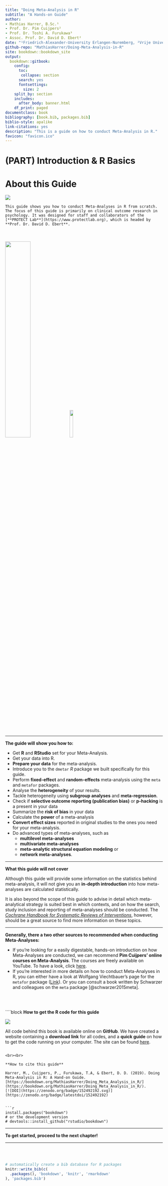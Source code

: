 ```yaml
--- 
title: "Doing Meta-Analysis in R"
subtitle: "A Hands-on Guide"
author: 
- Mathias Harrer, B.Sc.¹ 
- Prof. Dr. Pim Cuijpers²
- Prof. Dr. Toshi A. Furukawa³
- Assoc. Prof. Dr. David D. Ebert²
date: "¹Friedrich-Alexander-University Erlangen-Nuremberg, ²Vrije Universiteit Amsterdam, ³Kyoto University"
github-repo: "MathiasHarrer/Doing-Meta-Analysis-in-R"
site: bookdown::bookdown_site
output: 
  bookdown::gitbook:
    config: 
      toc:
       collapse: section
      search: yes
      fontsettings:
        size: 2
    split_by: section
    includes:
      after_body: banner.html
    df_print: paged
documentclass: book
bibliography: [book.bib, packages.bib]
biblio-style: apalike
link-citations: yes
description: "This is a guide on how to conduct Meta-Analysis in R."
favicon: "favicon.ico"
---
```


# (PART) Introduction & R Basics {-}

# About this Guide

![](_figs/coverbild.jpg)

```block
This guide shows you how to conduct Meta-Analyses in R from scratch. The focus of this guide is primarily on clinical outcome research in psychology. It was designed for staff and collaborators of the [**PROTECT Lab**](https://www.protectlab.org), which is headed by **Prof. Dr. David D. Ebert**.
```

<br></br>
<img width="40%" src="_figs/protectlogo.PNG"/>
<img width="15%" src="_figs/hexagon.png"/>


---

**The guide will show you how to:**
 
* Get **R** and **RStudio** set for your Meta-Analysis.
* Get your data into R.
* **Prepare your data** for the meta-analysis.
* Introduce you to the `dmetar` *R* package we built specifically for this guide.
* Perform **fixed-effect** and **random-effects** meta-analysis using the `meta` and `metafor` packages.
* Analyse the **heterogeneity** of your results.
* Tackle heterogeneity using **subgroup analyses** and **meta-regression**.
* Check if **selective outcome reporting (publication bias)**  or **p-hacking** is a present in your data
* Summarize the **risk of bias** in your data
* Calculate the **power** of a meta-analysis
* **Convert effect sizes** reported in original studies to the ones you need for your meta-analysis.
* Do advanced types of meta-analyses, such as 
    + **multilevel meta-analyses**
    + **multivariate meta-analyses**
    + **meta-analytic structural equation modeling** or
    + **network meta-analyses**.
  

---

**What this guide will not cover**

Although this guide will provide some information on the statistics behind meta-analysis, it will not give you an **in-depth introduction** into how meta-analyses are calculated statistically.
  
It is also beyond the scope of this guide to advise in detail which meta-analytical strategy is suited best in which contexts, and on how the search, study inclusion and reporting of meta-analyses should be conducted. The [*Cochrane Handbook for Systematic Reviews of Interventions*](http://handbook-5-1.cochrane.org/), however, should be a great source to find more information on these topics.

---
  
**Generally, there a two other sources to recommended when conducting Meta-Analyses:**
  
* If you're looking for a easily digestable, hands-on introduction on how Meta-Analyses are conducted, we can recommend **Pim Cuijpers' online courses on Meta-Analysis**. The courses are freely available on YouTube. To have a look, click [here](https://www.youtube.com/watch?v=pP7_VBrG_TY&list=PL-h5cI5Bkvt0J-O0kq_9J9_aksWFPgR7s).
* If you're interested in more details on how to conduct Meta-Analyses in R, you can either have a look at Wolfgang Viechtbauer's page for the `metafor` package ([Link](http://metafor-project.org)). Or you can consult a book written by Schwarzer and colleagues on the `meta` package [@schwarzer2015meta].

<br><br>

````block
**How to get the R code for this guide**

![](_figs/githublogo.png)

All code behind this book is available online on **GitHub**. We have created a website containing a **download link** for all codes, and a **quick guide** on how to get the code running on your computer. The site can be found [here](https://mathiasharrer.github.io/Doing-Meta-Analysis-in-R/).
```

<br><br>

**How to cite this guide**

Harrer, M., Cuijpers, P., Furukawa, T.A, & Ebert, D. D. (2019). Doing Meta-Analysis in R: A Hand-on Guide. [https://bookdown.org/MathiasHarrer/Doing_Meta_Analysis_in_R/](https://bookdown.org/MathiasHarrer/Doing_Meta_Analysis_in_R/).
[![DOI](https://zenodo.org/badge/152492192.svg)](https://zenodo.org/badge/latestdoi/152492192)


```r
install.packages("bookdown")
# or the development version
# devtools::install_github("rstudio/bookdown")
```

---

**To get started, proceed to the next chapter!**

---

<br><br>

```r
# automatically create a bib database for R packages
knitr::write_bib(c(
  .packages(), 'bookdown', 'knitr', 'rmarkdown'
), 'packages.bib')
```
